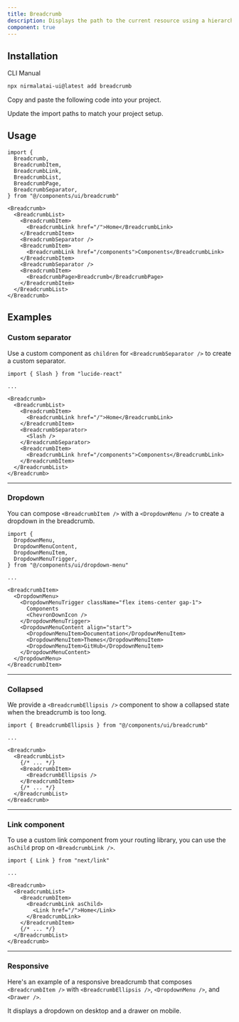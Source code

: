 ```yaml
---
title: Breadcrumb
description: Displays the path to the current resource using a hierarchy of links.
component: true
---
```


<ComponentPreview name="breadcrumb-demo" className="[&_.preview]:p-2" />

## Installation

<Tabs defaultValue="cli">

<TabsList>
  <TabsTrigger value="cli">CLI</TabsTrigger>
  <TabsTrigger value="manual">Manual</TabsTrigger>
</TabsList>
<TabsContent value="cli">

```bash
npx nirmalatai-ui@latest add breadcrumb
```

</TabsContent>

<TabsContent value="manual">

<Steps>

<Step>Copy and paste the following code into your project.</Step>

<ComponentSource name="breadcrumb" />

<Step>Update the import paths to match your project setup.</Step>

</Steps>

</TabsContent>

</Tabs>

## Usage

```tsx
import {
  Breadcrumb,
  BreadcrumbItem,
  BreadcrumbLink,
  BreadcrumbList,
  BreadcrumbPage,
  BreadcrumbSeparator,
} from "@/components/ui/breadcrumb"
```

```tsx
<Breadcrumb>
  <BreadcrumbList>
    <BreadcrumbItem>
      <BreadcrumbLink href="/">Home</BreadcrumbLink>
    </BreadcrumbItem>
    <BreadcrumbSeparator />
    <BreadcrumbItem>
      <BreadcrumbLink href="/components">Components</BreadcrumbLink>
    </BreadcrumbItem>
    <BreadcrumbSeparator />
    <BreadcrumbItem>
      <BreadcrumbPage>Breadcrumb</BreadcrumbPage>
    </BreadcrumbItem>
  </BreadcrumbList>
</Breadcrumb>
```

## Examples

### Custom separator

Use a custom component as `children` for `<BreadcrumbSeparator />` to create a custom separator.

<ComponentPreview name="breadcrumb-separator" />

```tsx showLineNumbers {1,10-12}
import { Slash } from "lucide-react"

...

<Breadcrumb>
  <BreadcrumbList>
    <BreadcrumbItem>
      <BreadcrumbLink href="/">Home</BreadcrumbLink>
    </BreadcrumbItem>
    <BreadcrumbSeparator>
      <Slash />
    </BreadcrumbSeparator>
    <BreadcrumbItem>
      <BreadcrumbLink href="/components">Components</BreadcrumbLink>
    </BreadcrumbItem>
  </BreadcrumbList>
</Breadcrumb>
```

---

### Dropdown

You can compose `<BreadcrumbItem />` with a `<DropdownMenu />` to create a dropdown in the breadcrumb.

<ComponentPreview name="breadcrumb-dropdown" className="[&_.preview]:p-2" />

```tsx showLineNumbers {1-6,11-21}
import {
  DropdownMenu,
  DropdownMenuContent,
  DropdownMenuItem,
  DropdownMenuTrigger,
} from "@/components/ui/dropdown-menu"

...

<BreadcrumbItem>
  <DropdownMenu>
    <DropdownMenuTrigger className="flex items-center gap-1">
      Components
      <ChevronDownIcon />
    </DropdownMenuTrigger>
    <DropdownMenuContent align="start">
      <DropdownMenuItem>Documentation</DropdownMenuItem>
      <DropdownMenuItem>Themes</DropdownMenuItem>
      <DropdownMenuItem>GitHub</DropdownMenuItem>
    </DropdownMenuContent>
  </DropdownMenu>
</BreadcrumbItem>
```

---
### Collapsed

We provide a `<BreadcrumbEllipsis />` component to show a collapsed state when the breadcrumb is too long.

<ComponentPreview name="breadcrumb-ellipsis" className="[&_.preview]:p-2" />

```tsx showLineNumbers {1,9}
import { BreadcrumbEllipsis } from "@/components/ui/breadcrumb"

...

<Breadcrumb>
  <BreadcrumbList>
    {/* ... */}
    <BreadcrumbItem>
      <BreadcrumbEllipsis />
    </BreadcrumbItem>
    {/* ... */}
  </BreadcrumbList>
</Breadcrumb>
```

---

### Link component

To use a custom link component from your routing library, you can use the `asChild` prop on `<BreadcrumbLink />`.

<ComponentPreview name="breadcrumb-link" />

```tsx showLineNumbers {1,8-10}
import { Link } from "next/link"

...

<Breadcrumb>
  <BreadcrumbList>
    <BreadcrumbItem>
      <BreadcrumbLink asChild>
        <Link href="/">Home</Link>
      </BreadcrumbLink>
    </BreadcrumbItem>
    {/* ... */}
  </BreadcrumbList>
</Breadcrumb>
```

---

### Responsive

Here's an example of a responsive breadcrumb that composes `<BreadcrumbItem />` with `<BreadcrumbEllipsis />`, `<DropdownMenu />`, and `<Drawer />`.

It displays a dropdown on desktop and a drawer on mobile.

<ComponentPreview name="breadcrumb-responsive" className="[&_.preview]:p-2" />
